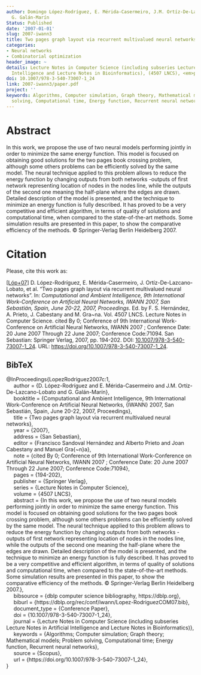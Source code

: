 ```yaml
---
author: Domingo López-Rodríguez, E. Mérida-Casermeiro, J.M. Ortíz-De-Lazcano-Lobato,
  G. Galán-Marín
Status: Published
date: '2007-01-01'
slug: 2007-iwann3
title: Two pages graph layout via recurrent multivalued neural networks
categories:
- Neural networks
- Combinatorial optimization
header_image: ~
details: Lecture Notes in Computer Science (including subseries Lecture Notes in Artificial
  Intelligence and Lecture Notes in Bioinformatics), (4507 LNCS), <em>pp. 194-202</em>
doi: 10.1007/978-3-540-73007-1_24
link: 2007-iwann3/paper.pdf
project: ''
keywords: Algorithms, Computer simulation, Graph theory, Mathematical models, Problem
  solving, Computational time, Energy function, Recurrent neural networks
---
```



# Abstract


In this work, we propose the use of two neural models performing jointly in order to minimize the same energy function. This model is focused on obtaining good solutions for the two pages book crossing problem, although some others problems can be efficiently solved by the same model. The neural technique applied to this problem allows to reduce the energy function by changing outputs from both networks -outputs of first network representing location of nodes in the nodes line, while the outputs of the second one meaning the half-plane where the edges are drawn. Detailed description of the model is presented, and the technique to minimize an energy function is fully described. It has proved to be a very competitive and efficient algorithm, in terms of quality of solutions and computational time, when compared to the state-of-the-art methods. Some simulation results are presented in this paper, to show the comparative efficiency of the methods. © Springer-Verlag Berlin Heidelberg 2007.







# Citation
Please, cite this work as:


<a name=bib-LopezRodriguez2007c1></a>[[Lóp+07]](#cite-LopezRodriguez2007c1) D. López-Rodríguez, E. Mérida-Casermeiro, J. Ortíz-De-Lazcano-Lobato, et al. “Two pages graph layout via recurrent multivalued neural networks”. In: _Computational and Ambient Intelligence, 9th International Work-Conference on Artificial Neural Networks, IWANN 2007, San Sebastián, Spain, June 20-22, 2007, Proceedings_. Ed. by F. S. Hernández, A. Prieto, J. Cabestany and M. Gra~na. Vol. 4507 LNCS. Lecture Notes in Computer Science. cited By 0; Conference of 9th International Work-Conference on Artificial Neural Networks, IWANN 2007 ; Conference Date: 20 June 2007 Through 22 June 2007; Conference Code:71094. San Sebastian: Springer Verlag, 2007, pp. 194-202. DOI: [10.1007/978-3-540-73007-1_24](https://doi.org/10.1007%2F978-3-540-73007-1_24). URL:
[https://doi.org/10.1007/978-3-540-73007-1_24](https://doi.org/10.1007/978-3-540-73007-1_24).

::: {.callout-note appearance="minimal" collapse=true}

## BibTeX

@InProceedings{LopezRodriguez2007c:1,<br>&nbsp;&nbsp;&nbsp;&nbsp;  author = {D. López-Rodríguez and E. Mérida-Casermeiro and J.M. Ortíz-De-Lazcano-Lobato and G. Galán-Marín},<br>&nbsp;&nbsp;&nbsp;&nbsp;  booktitle = {Computational and Ambient Intelligence, 9th International Work-Conference on Artificial Neural Networks, {IWANN} 2007, San Sebastián, Spain, June 20-22, 2007, Proceedings},<br>&nbsp;&nbsp;&nbsp;&nbsp;  title = {Two pages graph layout via recurrent multivalued neural networks},<br>&nbsp;&nbsp;&nbsp;&nbsp;  year = {2007},<br>&nbsp;&nbsp;&nbsp;&nbsp;  address = {San Sebastian},<br>&nbsp;&nbsp;&nbsp;&nbsp;  editor = {Francisco Sandoval Hernández and Alberto Prieto and Joan Cabestany and Manuel Gra{\~n}a},<br>&nbsp;&nbsp;&nbsp;&nbsp;  note = {cited By 0; Conference of 9th International Work-Conference on Artificial Neural Networks, IWANN 2007 ; Conference Date: 20 June 2007 Through 22 June 2007; Conference Code:71094},<br>&nbsp;&nbsp;&nbsp;&nbsp;  pages = {194-202},<br>&nbsp;&nbsp;&nbsp;&nbsp;  publisher = {Springer Verlag},<br>&nbsp;&nbsp;&nbsp;&nbsp;  series = {Lecture Notes in Computer Science},<br>&nbsp;&nbsp;&nbsp;&nbsp;  volume = {4507 LNCS},<br>&nbsp;&nbsp;&nbsp;&nbsp;  abstract = {In this work, we propose the use of two neural models performing jointly in order to minimize the same energy function. This model is focused on obtaining good solutions for the two pages book crossing problem, although some others problems can be efficiently solved by the same model. The neural technique applied to this problem allows to reduce the energy function by changing outputs from both networks -outputs of first network representing location of nodes in the nodes line, while the outputs of the second one meaning the half-plane where the edges are drawn. Detailed description of the model is presented, and the technique to minimize an energy function is fully described. It has proved to be a very competitive and efficient algorithm, in terms of quality of solutions and computational time, when compared to the state-of-the-art methods. Some simulation results are presented in this paper, to show the comparative efficiency of the methods. © Springer-Verlag Berlin Heidelberg 2007.},<br>&nbsp;&nbsp;&nbsp;&nbsp;  bibsource = {dblp computer science bibliography, https://dblp.org},<br>&nbsp;&nbsp;&nbsp;&nbsp;  biburl = {https://dblp.org/rec/conf/iwann/Lopez-RodriguezCOM07.bib},<br>&nbsp;&nbsp;&nbsp;&nbsp;  document_type = {Conference Paper},<br>&nbsp;&nbsp;&nbsp;&nbsp;  doi = {10.1007/978-3-540-73007-1_24},<br>&nbsp;&nbsp;&nbsp;&nbsp;  journal = {Lecture Notes in Computer Science (including subseries Lecture Notes in Artificial Intelligence and Lecture Notes in Bioinformatics)},<br>&nbsp;&nbsp;&nbsp;&nbsp;  keywords = {Algorithms; Computer simulation; Graph theory; Mathematical models; Problem solving, Computational time; Energy function, Recurrent neural networks},<br>&nbsp;&nbsp;&nbsp;&nbsp;  source = {Scopus},<br>&nbsp;&nbsp;&nbsp;&nbsp;  url = {https://doi.org/10.1007/978-3-540-73007-1_24},<br>}

:::


